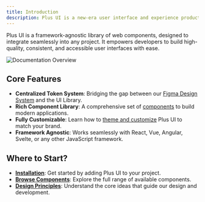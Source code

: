```yaml
---
title: Introduction
description: Plus UI is a new-era user interface and experience product that can be used with all popular frameworks and design tools together.
---
```


Plus UI is a framework-agnostic library of web components, designed to integrate seamlessly into any project. It empowers developers to build high-quality, consistent, and accessible user interfaces with ease.

![Documentation Overview](../../../assets/documentation-overview/hero.png)

## Core Features

- **Centralized Token System**: Bridging the gap between our [Figma Design System](/design-system/overview/) and the UI Library.
- **Rich Component Library**: A comprehensive set of [components](/components/overview/) to build modern applications.
- **Fully Customizable**: Learn how to [theme and customize](/theming/overview/) Plus UI to match your brand.
- **Framework Agnostic**: Works seamlessly with React, Vue, Angular, Svelte, or any other JavaScript framework.

## Where to Start?

- **[Installation](/getting-started/installation/overview/)**: Get started by adding Plus UI to your project.
- **[Browse Components](/components/overview/)**: Explore the full range of available components.
- **[Design Principles](/foundation/overview/)**: Understand the core ideas that guide our design and development.